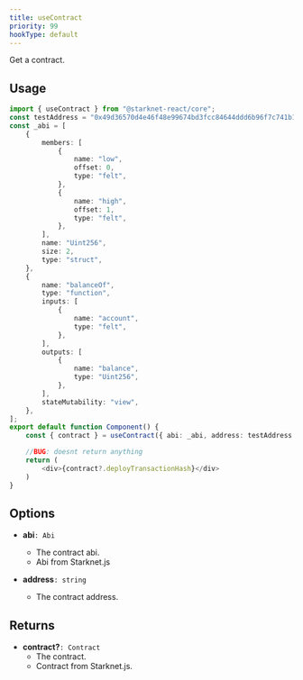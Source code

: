 ```yaml
---
title: useContract
priority: 99
hookType: default
---
```


Get a contract.

## Usage

```ts
import { useContract } from "@starknet-react/core";
const testAddress = "0x49d36570d4e46f48e99674bd3fcc84644ddd6b96f7c741b1562b82f9e004dc7";
const _abi = [
    {
        members: [
            {
                name: "low",
                offset: 0,
                type: "felt",
            },
            {
                name: "high",
                offset: 1,
                type: "felt",
            },
        ],
        name: "Uint256",
        size: 2,
        type: "struct",
    },
    {
        name: "balanceOf",
        type: "function",
        inputs: [
            {
                name: "account",
                type: "felt",
            },
        ],
        outputs: [
            {
                name: "balance",
                type: "Uint256",
            },
        ],
        stateMutability: "view",
    },
];
export default function Component() {
    const { contract } = useContract({ abi: _abi, address: testAddress })

    //BUG: doesnt return anything
    return (
        <div>{contract?.deployTransactionHash}</div>
    )
}
```

## Options

 * __abi__`: Abi`
    - The contract abi.
    - Abi from Starknet.js

 * __address__`: string`
    - The contract address.

## Returns

 * __contract?__`: Contract`
    - The contract.
    - Contract from Starknet.js.

